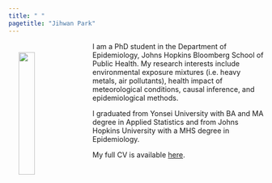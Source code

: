 ```yaml
---
title: " "
pagetitle: "Jihwan Park"
---
```


<img src="files/jihwan_park_photo.jpg" style="width:25%; margin: 20px" align="left">

I am a PhD student in the Department of Epidemiology, Johns Hopkins Bloomberg School of Public Health. My research interests include environmental exposure mixtures (i.e. heavy metals, air pollutants), health impact of meteorological conditions, causal inference, and epidemiological methods.

I graduated from Yonsei University with BA and MA degree in Applied Statistics and from Johns Hopkins University with a MHS degree in Epidemiology.

My full CV is available [here](files/jihwan_park_cv_200831.pdf).